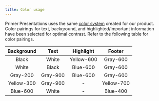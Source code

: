 ```yaml
---
title: Color usage
---
```


Primer Presentations uses the same [color system](https://primer.style/css/support/color-system) created for our product. Color pairings for text, background, and highlighted/important information have been selected for optimal contrast. Refer to the following table for color pairings.

| Background |   Text   | Highlight  |   Footer   |
| :--------: | :------: | :--------: | :--------: |
|   Black    |  White   | Yellow-600 |  Gray-600  |
|   White    |  Black   |  Blue-600  |  Gray-600  |
|  Gray-200  | Gray-900 |  Blue-600  |  Gray-600  |
| Yellow-300 | Gray-900 |     -      | Yellow-700 |
|  Blue-600  |  White   |     -      |  Blue-400  |
